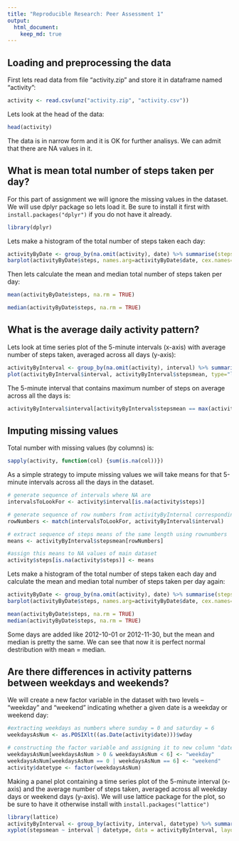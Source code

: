 ```yaml
---
title: "Reproducible Research: Peer Assessment 1"
output: 
  html_document:
    keep_md: true
---
```



## Loading and preprocessing the data
First lets read data from file "activity.zip" and store it in dataframe named "activity":
```r
activity <- read.csv(unz("activity.zip", "activity.csv"))
```

Lets look at the head of the data:
```r
head(activity)
```

The data is in narrow form and it is OK for further analisys. We can admit that there are NA values in it.


## What is mean total number of steps taken per day?
For this part of assignment we will ignore the missing values in the dataset.
We will use dplyr package so lets load it. Be sure to install it first with `install.packages("dplyr")` if you do not have it already.
```r
library(dplyr)
```

Lets make a histogram of the total number of steps taken each day:
```r
activityByDate <- group_by(na.omit(activity), date) %>% summarise(steps = sum(steps))
barplot(activityByDate$steps, names.arg=activityByDate$date, cex.names=0.5, las=2)
```

Then lets calculate the mean and median total number of steps taken per day:
```r
mean(activityByDate$steps, na.rm = TRUE)
```
```r
median(activityByDate$steps, na.rm = TRUE)
```
## What is the average daily activity pattern?

Lets look at time series plot of the 5-minute intervals (x-axis) with average number of steps taken, averaged across all days (y-axis):
```r
activityByInterval <- group_by(na.omit(activity), interval) %>% summarise(stepsmean = mean(steps))
plot(activityByInterval$interval, activityByInterval$stepsmean, type="l")
```

The 5-minute interval that contains maximum number of steps on average across all the days is:
```r
activityByInterval$interval[activityByInterval$stepsmean == max(activityByInterval$stepsmean)]
```

## Imputing missing values

Total number with missing values (by columns) is:
```r
sapply(activity, function(col) {sum(is.na(col))})
```

As a simple strategy to impute missing values we will take means for that 5-minute intervals across all the days in the dataset.
```r
# generate sequence of intervals where NA are
intervalsToLookFor <- activity$interval[is.na(activity$steps)]

# generate sequence of row numbers from activityByInternal corresponding to intervalsToLookFor
rowNumbers <- match(intervalsToLookFor, activityByInterval$interval)

# extract sequence of steps means of the same length using rownumbers
means <- activityByInterval$stepsmean[rowNumbers]                             

#assign this means to NA values of main dataset
activity$steps[is.na(activity$steps)] <- means
```

Lets make a histogram of the total number of steps taken each day and calculate the mean and median total number of steps taken per day again:
```r
activityByDate <- group_by(na.omit(activity), date) %>% summarise(steps = sum(steps))
barplot(activityByDate$steps, names.arg=activityByDate$date, cex.names=0.5, las=2)

mean(activityByDate$steps, na.rm = TRUE)
median(activityByDate$steps, na.rm = TRUE)
```

Some days are added like 2012-10-01 or 2012-11-30, but the mean and median is pretty the same. We can see that now it is perfect normal destribution with mean = median.

## Are there differences in activity patterns between weekdays and weekends?
We will create a new factor variable in the dataset with two levels – “weekday” and “weekend” indicating whether a given date is a weekday or weekend day:
```r
#extracting weekdays as numbers where sunday = 0 and saturday = 6
weekdaysAsNum <- as.POSIXlt((as.Date(activity$date)))$wday

# constructing the factor variable and assigning it to new column "datetype"
weekdaysAsNum[weekdaysAsNum > 0 & weekdaysAsNum < 6] <- "weekday"
weekdaysAsNum[weekdaysAsNum == 0 | weekdaysAsNum == 6] <- "weekend"
activity$datetype <- factor(weekdaysAsNum)
```

Making a panel plot containing a time series plot of the 5-minute interval (x-axis) and the average number of steps taken, averaged across all weekday days or weekend days (y-axis). We will use lattice package for the plot, so be sure to have it otherwise install with ```install.packages("lattice")```
```r
library(lattice)
activityByInterval <- group_by(activity, interval, datetype) %>% summarise(stepsmean = mean(steps))
xyplot(stepsmean ~ interval | datetype, data = activityByInterval, layout = c(1,2), type = "l")
```